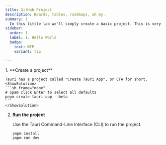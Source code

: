 ```yaml
---
title: GitHub Project
description: Boards, tables, roadmaps, oh my.
summary: |
  In this little lab we'll simply create a basic project. This is very useful if you ever have to sanity check your development environment, I often follow these steps to see if user reports that Tauri is broken are true, or to quickly toss together some code for someone in a framework agnostic manner.
sidebar:
  order: 1
  label: 1. Hello World
  badge:
    text: WIP
    variant: tip

---
```



<Steps>
1. **Create a project**

    Tauri has a project called "Create Tauri App", or CTA for short.
    <ShowSolution>
    ```sh frame="none"
    # Spam click Enter to select all defaults
    pnpm create tauri-app --beta
    ```
    </ShowSolution>
2. **Run the project**

    Use the Tauri Command-Line Interface (CLI) to run the project.
    <ShowSolution>
    ```sh frame="none"
    pnpm install
    pnpm run dev
    ```
    </ShowSolution>
</Steps>
